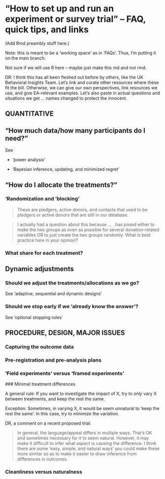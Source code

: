 # "How to set up and run an experiment or survey trial" -- FAQ, quick tips, and links


(Add Rmd preambly stuff here.)

Note: this is meant to be a 'working space' as in 'FAQs'. Thus, I'm putting it on the main branch.

Not sure if we will use R here -- maybe just make this md and not rmd.


DR: I think this has all been fleshed out before by others, like the UK Behavioral Insights Team. Let's link and curate other resources where these fit the bill. Otherwise, we can give our own perspectives, link resources we use, and give EA-relevant examples. Let's also paste in actual questions and situations we get ... names changed to protect the innocent.


## QUANTITATIVE

## "How much data/how many participants do I need?"

See

- 'power analysis'

- 'Bayesian inference, updating, and minimized regret'

## "How do I allocate the treatments?"

### 'Randomization and 'blocking'

> These are pledgers, active donors, and contacts that used to be pledgers or active donors that are still in our database.

> I actually had a question about this because ... .  has posed either to make the two groups as even as possible for several donation-related variables OR to just create the two groups randomly. What is best practice here in your opinion?

### What share for each treatment?

## Dynamic adjustments

### Should we adjust the treatments/allocations as we go?

See 'adaptive, sequential and dynamic designs'

### Should we stop early if we 'already know the answer'?

See 'optional stopping rules'

## PROCEDURE, DESIGN, MAJOR ISSUES

### Capturing the outcome data

### Pre-registration and pre-analysis plans

### 'Field experiments' versus 'framed experiments'


### Minimal treatment differences

A general rule: If you want to investigate the impact of X, try to *only* vary X between treatments, and keep the rest the same.

Exception: Sometimes, in varying X, it would be seem unnatural to 'keep the rest the same'. In this case, try to *minimize* the variation.

DR, a comment on a recent proposed trial:

> In general, the language/appeal differs in multiple ways. That's OK and sometimes necessary for it to seem natural. However, it may make it difficult to infer what aspect is causing the difference.  I think there are some 'easy, simple, and natural ways' you could make these more similar so as to make it easier to draw inference from differences in outcomes.

### Cleanliness versus naturalness



